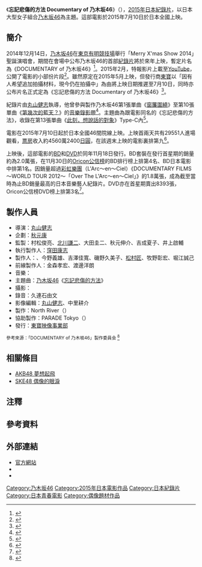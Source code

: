 {{Infobox film
| name           = 忘記悲傷的方法<br>Documentary of 乃木坂46
| original_name  = {{lang|ja|悲しみの忘れ方<br>Documentary of 乃木坂46}}
| image          = File:Kanashimi_No_Wasurekata_Documentary_Of_Nogizaka_46.jpg
| alt            =
| caption        = 
| director       = [[丸山健志|丸山健志]]
| producer       = 村松俊亮<br>[[北川謙二|北川謙二]]<br>大田圭二<br>秋元伸介<br>吉成夏子<br>井上啟輔
| writer         = 
| narrator       = [[西田尚美|西田尚美]]
| starring       = [[乃木坂46|乃木坂46]]
| music          = 
| cinematography = 
| editing        = [[丸山健志|丸山健志]]<br>中里耕介
| endtheme       = 乃木坂46《[[此刻，想說話的對象|忘記悲傷的方法]]》
| studio         = North River
| distributor    = [[東寶|東寶映像事業部]]
| released       = {{Flagicon|JPN}} 2015年7月10日
| runtime        = 120分
| country        = {{日本電影}}
| language       = 日語
| budget         =
| gross          =
| preceded_by    = 
| followed_by    = [[不知不覺，來到了這裡_Documentary_of_乃木坂46|不知不覺，來到了這裡 Documentary of 乃木坂46]]（2019年）
}}
《'''忘記悲傷的方法 Documentary of 乃木坂46'''》（{{lang-ja|悲しみの忘れ方 Documentary of 乃木坂46}}），[[2015年電影|2015年]][[日本|日本]][[紀錄片|紀錄片]]，以日本大型女子組合[[乃木坂46|乃木坂46]]為主題。這部電影於2015年7月10日於日本全國上映。

== 簡介 ==
2014年12月14日，[[乃木坂46|乃木坂46]]在[[東京|東京]][[有明網球森林公園|有明競技場]]舉行「Merry X'mas Show 2014」聖誕演唱會，期間在會場中公布乃木坂46的首部[[紀錄片|紀錄片]]將於來年上映，暫定片名為《DOCUMENTARY of 乃木坂46》<ref>{{cite web |url=http://natalie.mu/music/news/133808 |language=ja |script-title=ja:乃木坂46、初ドキュメンタリー映画公開決定！生駒＆玲奈兼任、紅白発表の裏側も |publisher=[[Natalie_(網站)|Natalie]] |date=2014-12-14 |accessdate=2015-12-10 |archive-date=2017-06-13 |archive-url=https://web.archive.org/web/20170613201147/http://natalie.mu/music/news/133808 |dead-url=no }}</ref>。2015年2月，特報影片上載至[[YouTube|YouTube]]，公開了電影的小部份片段<ref>{{cite web |url=http://natalie.mu/music/news/139235 |language=ja |script-title=ja:「DOCUMENTARY of 乃木坂46」特報で本編お披露目 |publisher=[[Natalie_(網站)|Natalie]] |date=2015-02-23 |accessdate=2015-12-10 |archive-date=2018-11-29 |archive-url=https://web.archive.org/web/20181129105000/https://natalie.mu/music/news/139235 |dead-url=no }}</ref>。雖然原定在2015年5月上映，但發行商[[東寶|東寶]]以「因有人希望追加拍攝材料，現今仍在拍攝中」為由將上映日期推遲至7月10日，同時亦公布片名正式定為《忘記悲傷的方法 Documentary of 乃木坂46》<ref>{{cite web |url=http://natalie.mu/eiga/news/145324 |language=ja |script-title=ja:乃木坂46初のドキュメンタリーが公開延期、タイトルは「悲しみの忘れ方」 |publisher=[[Natalie_(網站)|Natalie]] |date=2015-04-24 |accessdate=2015-12-10 |archive-date=2018-11-27 |archive-url=https://web.archive.org/web/20181127110350/https://natalie.mu/eiga/news/145324 |dead-url=no }}</ref>。

紀錄片由[[丸山健志|丸山健志]]執導，他曾參與製作乃木坂46第1張單曲《[[窗簾圍繞|窗簾圍繞]]》至第10張單曲《[[第幾次的藍天？|第幾次的藍天？]]》的[[音樂錄影帶|音樂錄影帶]]<ref>{{cite web |url=http://mdpr.jp/cinema/detail/1483055 |language=ja |script-title=ja:乃木坂46ドキュメンタリー映画、異例の公開延期を発表 |publisher=[[modelpress|modelpress]] |date=2015-04-24 |accessdate=2015-12-10 |archive-date=2016-10-13 |archive-url=https://web.archive.org/web/20161013134151/http://mdpr.jp/cinema/detail/1483055 |dead-url=no }}</ref>。主題曲為跟電影同名的《忘記悲傷的方法》，收錄在第13張單曲《[[此刻，想說話的對象|此刻，想說話的對象]]》Type-C內<ref>{{cite web |url=http://natalie.mu/music/news/161754 |language=ja |script-title=ja:乃木坂46新作に「悲しみの忘れ方」も、ジャケは“ここさけ”舞台の秩父で |publisher=[[Natalie_(網站)|Natalie]] |date=2015-10-02 |accessdate=2015-12-10 |archive-date=2018-01-08 |archive-url=https://web.archive.org/web/20180108062610/https://natalie.mu/music/news/161754 |dead-url=no }}</ref>。

電影在2015年7月10日起於日本全國46間院線上映。上映首兩天共有29551人進場觀看，[[票房|票房]]收入約4560萬2400[[日圓|日圓]]，在該週末上映的電影裏排第九<ref>{{cite web |url=http://eiga.com/news/20150714/9/ |language=ja |script-title=ja:【国内映画ランキング】「バケモノの子」初登場首位、「ターミネーター：新起動」は2位スタート |publisher=eiga.com |date=2015-07-14 |accessdate=2015-12-10 |archive-date=2016-04-06 |archive-url=https://web.archive.org/web/20160406205950/http://eiga.com/news/20150714/9/ |dead-url=no }}</ref>。

上映後，這部電影的[[藍光光碟|BD]]和[[DVD|DVD]]於同年11月18日發行。BD套裝在發行首星期的銷量約為2.0萬張，在11月30日的[[Oricon公信榜|Oricon公信榜]]的BD排行榜上排第4名、BD日本電影中排第1名。因銷量超過[[彩虹樂團|彩虹樂團]]（L'Arc〜en〜Ciel）《DOCUMENTARY FILMS ～WORLD TOUR 2012～「Over The L'Arc～en～Ciel」》的1.8萬張，成為截至當時為止BD銷量最高的日本音樂藝人紀錄片。DVD亦在首星期賣出8393張，Oricon公信榜DVD榜上排第3名<ref>{{cite web |url=http://www.oricon.co.jp/news/2062797/full/ |language=ja |script-title=ja:【オリコン】乃木坂46、邦画ドキュメンタリーBD最高売上 |publisher=[[Oricon|Oricon]] |date=2015-11-25 |accessdate=2015-12-10 |archive-date=2015-12-11 |archive-url=https://web.archive.org/web/20151211091605/http://www.oricon.co.jp/news/2062797/full/ |dead-url=no }}</ref>。

== 製作人員 ==
* 導演：[[丸山健志|丸山健志]]
* 企劃：[[秋元康|秋元康]]
* 監製：村松俊亮、[[北川謙二|北川謙二]]、大田圭二、秋元伸介、吉成夏子、井上啟輔
* 執行製作人：[[窪田康志|窪田康志]]
* 製作人：{{link-ja|石原真|石原真}}、今野義雄、吉澤佳寬、磯野久美子、[[松村匠|松村匠]]、牧野彰宏、堀江誠己
* 前線製作人：金森孝宏、渡邊洋朗
* 音樂：{{lang|ja|スズキマサヒロ}}
* 主題曲：[[乃木坂46|乃木坂46]]《[[此刻，想說話的對象|忘記悲傷的方法]]》
* 攝影：{{link-ja|神戶千木|神戸千木}}
* 錄音：久連石由文
* 影像編輯：[[丸山健志|丸山健志]]、中里耕介
* 製作：North River（{{lang|ja|ノース・リバー}}{{NoteTag|North River為「北川」的意譯，公司主要從事運輸業務，而董事總經理（{{lang|ja|代表取締役}}）一職正正就是由北川謙二擔任。}}）
* 協助製作：PARADE Tokyo（{{lang|ja|パレード・トウキョウ}}）
* 發行：[[東寶|東寶映像事業部]]
<small>參考來源：「DOCUMENTARY of 乃木坂46」製作委員会 <ref name="staff">{{Cite web|url=http://www.2015-nogizaka46.jp/|title=乃木坂46初のドキュメンタリー映画『悲しみの忘れ方 Documentary of 乃木坂46』公式サイト|accessdate=2015-08-01|date=2015|publisher=「DOCUMENTARY of 乃木坂46」製作委員会|archive-date=2015-08-01|archive-url=https://web.archive.org/web/20150801041511/http://www.2015-nogizaka46.jp/|dead-url=no}}</ref></small>

== 相關條目 ==
* [[AKB48_夢想起飛|AKB48 夢想起飛]]
* [[SKE48_偶像的眼淚|SKE48 偶像的眼淚]]

== 注釋 ==
{{Notefoot}}

== 參考資料 ==
{{Reflist}}

== 外部連結 ==
* [http://www.2015-nogizaka46.jp/ 官方網站] {{Wayback|url=http://www.2015-nogizaka46.jp/ |date=20150801041511 }}{{ja icon}}
* {{twitter|ngz46_movie2015}}
* {{facebook|nogizaka46movie}}

{{乃木坂46}}

{{DEFAULTSORT:Kanashimi no Wasurekata Documentary of Nogizaka 46}}
[[Category:乃木坂46|Category:乃木坂46]]
[[Category:2015年日本電影作品|Category:2015年日本電影作品]]
[[Category:日本紀錄片|Category:日本紀錄片]]
[[Category:日本青春電影|Category:日本青春電影]]
[[Category:偶像題材作品|Category:偶像題材作品]]